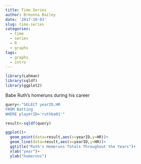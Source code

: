 ```yaml
---
title: Time Series
author: Breonna Bailey
date: '2017-10-03'
slug: time-series
categories:
  - time
  - series
  - R
  - graphs
tags:
  - graphs
  - intro
---
```

```r
library(Lahman)
library(sqldf)
library(ggplot2)

```
Babe Ruth's homeruns during his career


```r
query<-"SELECT yearID,HR
FROM Batting
WHERE playerID='ruthba01'"

result<-sqldf(query)

```

```r
ggplot()+
  geom_point(data=result,aes(x=yearID,y=HR))+
  geom_line(data=result,aes(x=yearID,y=HR))+
  ggtitle("Ruth's Homeruns Totals Throughout the Years")+
  xlab("year")+
  ylab("homeruns")
```

